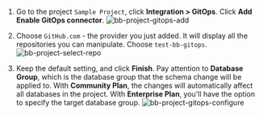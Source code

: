 1. Go to the project `Sample Project`, click **Integration > GitOps**. Click **Add Enable GitOps connector**.
   ![bb-project-gitops-add](/content/docs/tutorials/database-change-management-share/bb-project-gitops-add.webp)

1. Choose `GitHub.com` - the provider you just added. It will display all the repositories you can manipulate. Choose `test-bb-gitops`.
   ![bb-project-select-repo](/content/docs/tutorials/database-change-management-share/bb-project-select-repo.webp)

1. Keep the default setting, and click **Finish**. Pay attention to **Database Group**, which is the database group that the schema change will be applied to. With **Community Plan**, the changes will automatically affect all databases in the project. With **Enterprise Plan**, you'll have the option to specify the target database group.
   ![bb-project-gitops-configure](/content/docs/tutorials/database-change-management-share/bb-project-gitops-configure.webp)